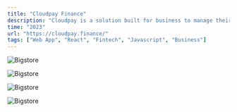 ```yaml
---
title: "Cloudpay Finance"
description: "Cloudpay is a solution built for business to manage their payments. It's aimed to automate payments and finances enabling business to focus on growth."
time: "2023"
url: "https://cloudpay.finance/"
tags: ["Web App", "React", "Fintech", "Javascript", "Business"]
---
```


<Image
  src="/projects/cloudpay/dashboard.png"
  alt="Bigstore"
  width={2580}
  height={1691}
  caption="User dashboard that lets you have a quick overview of your business"
/>


<Image
  src="/projects/cloudpay/schedule.png"
  alt="Bigstore"
  width={2580}
  height={1691}
  caption="Business can schedule transactions."
/>

<Image
  src="/projects/cloudpay/transactions.png"
  alt="Bigstore"
  width={2580}
  height={1691}
  caption="Here is how your transactions are listed"
/>

<Image
  src="/projects/cloudpay/profile.png"
  alt="Bigstore"
  width={2580}
  height={1691}
  caption="A profile overview with sub-menus to maximize on functionality"
/>
